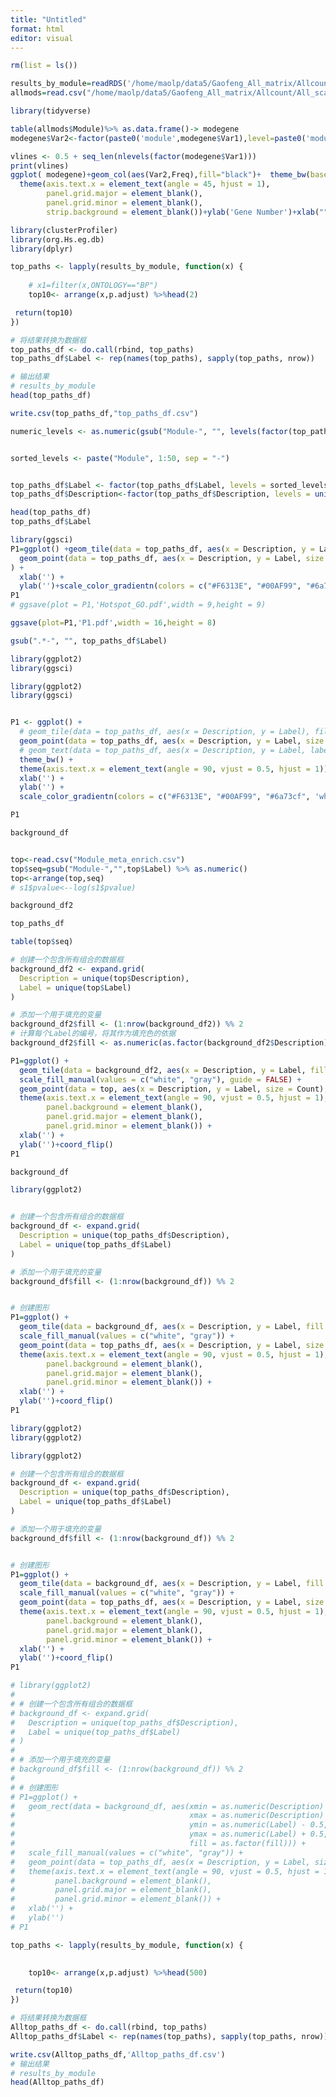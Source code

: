 ```yaml
---
title: "Untitled"
format: html
editor: visual
---
```


```r
rm(list = ls())
```

```r
results_by_module=readRDS('/home/maolp/data5/Gaofeng_All_matrix/Allcount//All_scanpyData/Last_Hotspot/Go_results_by_module.RDS')
allmods=read.csv("/home/maolp/data5/Gaofeng_All_matrix/Allcount/All_scanpyData/Last_Hotspot/HotspotvargeneKEY_all_mods.csv")

```

```r
library(tidyverse)

table(allmods$Module)%>% as.data.frame()-> modegene
modegene$Var2<-factor(paste0('module',modegene$Var1),level=paste0('module',modegene$Var1))

vlines <- 0.5 + seq_len(nlevels(factor(modegene$Var1))) 
print(vlines)
ggplot( modegene)+geom_col(aes(Var2,Freq),fill="black")+  theme_bw(base_size = 16) +
  theme(axis.text.x = element_text(angle = 45, hjust = 1),
        panel.grid.major = element_blank(),
        panel.grid.minor = element_blank(),
        strip.background = element_blank())+ylab('Gene Number')+xlab("")
```

```r
library(clusterProfiler)
library(org.Hs.eg.db)
library(dplyr)
```

```r
top_paths <- lapply(results_by_module, function(x) {
  
    # x1=filter(x,ONTOLOGY=="BP")
    top10<- arrange(x,p.adjust) %>%head(2)

 return(top10)
})

# 将结果转换为数据框
top_paths_df <- do.call(rbind, top_paths)
top_paths_df$Label <- rep(names(top_paths), sapply(top_paths, nrow))

# 输出结果
# results_by_module
head(top_paths_df)
```

```r
write.csv(top_paths_df,"top_paths_df.csv")
```

```r

numeric_levels <- as.numeric(gsub("Module-", "", levels(factor(top_paths_df$Label))))


sorted_levels <- paste("Module", 1:50, sep = "-")


top_paths_df$Label <- factor(top_paths_df$Label, levels = sorted_levels)
top_paths_df$Description<-factor(top_paths_df$Description, levels = unique(top_paths_df$Description))

head(top_paths_df)
top_paths_df$Label
```

```r
library(ggsci)
P1=ggplot() +geom_tile(data = top_paths_df, aes(x = Description, y = Label),fill='white',color='black')+
  geom_point(data = top_paths_df, aes(x = Description, y = Label, size = Count,color=p.adjust)) +theme_bw()+  theme(axis.text.x = element_text(angle = 90, vjust = 0.5, hjust = 1)
) +
  xlab('') +
  ylab('')+scale_color_gradientn(colors = c("#F6313E", "#00AF99", "#6a73cf",'white'), values = c(0, 0.01, 0.05,0.1))
P1
# ggsave(plot = P1,'Hotspot_GO.pdf',width = 9,height = 9)
```

```r
ggsave(plot=P1,'P1.pdf',width = 16,height = 8)
```

```r
gsub(".*-", "", top_paths_df$Label)
```

```r
library(ggplot2)
library(ggsci)

library(ggplot2)
library(ggsci)


P1 <- ggplot() +
  # geom_tile(data = top_paths_df, aes(x = Description, y = Label), fill = 'white', color = 'black') +
  geom_point(data = top_paths_df, aes(x = Description, y = Label, size = Count, color = p.adjust)) +
  # geom_text(data = top_paths_df, aes(x = Description, y = Label, label = gsub(".*-", "", Label), size = 4)) +
  theme_bw() +
  theme(axis.text.x = element_text(angle = 90, vjust = 0.5, hjust = 1)) +
  xlab('') +
  ylab('') +
  scale_color_gradientn(colors = c("#F6313E", "#00AF99", "#6a73cf", 'white'), values = c(0, 0.01, 0.05, 0.1))

P1
```

```r
background_df
```

```r

```

```r
top<-read.csv("Module_meta_enrich.csv")
top$seq=gsub("Module-","",top$Label) %>% as.numeric()
top<-arrange(top,seq)
# s1$pvalue<--log(s1$pvalue)
```

```r
background_df2 
```

```r
top_paths_df
```

```r
table(top$seq)
```

```r
# 创建一个包含所有组合的数据框
background_df2 <- expand.grid(
  Description = unique(top$Description),
  Label = unique(top$Label)
)

# 添加一个用于填充的变量
background_df2$fill <- (1:nrow(background_df2)) %% 2
# 计算每个Label的编号，将其作为填充色的依据
background_df2$fill <- as.numeric(as.factor(background_df2$Description)) %% 2

P1=ggplot() +
  geom_tile(data = background_df2, aes(x = Description, y = Label, fill = as.factor(fill)), alpha = 0.5) +
  scale_fill_manual(values = c("white", "gray"), guide = FALSE) +
  geom_point(data = top, aes(x = Description, y = Label, size = Count), color="red") +
  theme(axis.text.x = element_text(angle = 90, vjust = 0.5, hjust = 1),
        panel.background = element_blank(),
        panel.grid.major = element_blank(),
        panel.grid.minor = element_blank()) +
  xlab('') +
  ylab('')+coord_flip()
P1
```

```r
background_df
```

```r
library(ggplot2)


# 创建一个包含所有组合的数据框
background_df <- expand.grid(
  Description = unique(top_paths_df$Description),
  Label = unique(top_paths_df$Label)
)

# 添加一个用于填充的变量
background_df$fill <- (1:nrow(background_df)) %% 2


# 创建图形
P1=ggplot() +
  geom_tile(data = background_df, aes(x = Description, y = Label, fill = as.factor(fill)), alpha = 0.5) +
  scale_fill_manual(values = c("white", "gray")) +
  geom_point(data = top_paths_df, aes(x = Description, y = Label, size = Count),color="red") +
  theme(axis.text.x = element_text(angle = 90, vjust = 0.5, hjust = 1),
        panel.background = element_blank(),
        panel.grid.major = element_blank(),
        panel.grid.minor = element_blank()) +
  xlab('') +
  ylab('')+coord_flip()
P1
```

```r
library(ggplot2)
library(ggplot2)

library(ggplot2)

# 创建一个包含所有组合的数据框
background_df <- expand.grid(
  Description = unique(top_paths_df$Description),
  Label = unique(top_paths_df$Label)
)

# 添加一个用于填充的变量
background_df$fill <- (1:nrow(background_df)) %% 2


# 创建图形
P1=ggplot() +
  geom_tile(data = background_df, aes(x = Description, y = Label, fill = as.factor(fill)), alpha = 0.5) +
  scale_fill_manual(values = c("white", "gray")) +
  geom_point(data = top_paths_df, aes(x = Description, y = Label, size = Count),color="red") +
  theme(axis.text.x = element_text(angle = 90, vjust = 0.5, hjust = 1),
        panel.background = element_blank(),
        panel.grid.major = element_blank(),
        panel.grid.minor = element_blank()) +
  xlab('') +
  ylab('')+coord_flip()
P1
```

```r
# library(ggplot2)
# 
# # 创建一个包含所有组合的数据框
# background_df <- expand.grid(
#   Description = unique(top_paths_df$Description),
#   Label = unique(top_paths_df$Label)
# )
# 
# # 添加一个用于填充的变量
# background_df$fill <- (1:nrow(background_df)) %% 2
# 
# # 创建图形
# P1=ggplot() +
#   geom_rect(data = background_df, aes(xmin = as.numeric(Description) - 0.5, 
#                                       xmax = as.numeric(Description) + 0.5, 
#                                       ymin = as.numeric(Label) - 0.5, 
#                                       ymax = as.numeric(Label) + 0.5, 
#                                       fill = as.factor(fill))) +
#   scale_fill_manual(values = c("white", "gray")) +
#   geom_point(data = top_paths_df, aes(x = Description, y = Label, size = Count)) +
#   theme(axis.text.x = element_text(angle = 90, vjust = 0.5, hjust = 1),
#         panel.background = element_blank(),
#         panel.grid.major = element_blank(),
#         panel.grid.minor = element_blank()) +
#   xlab('') +
#   ylab('')
# P1
```

```r
top_paths <- lapply(results_by_module, function(x) {
  

    top10<- arrange(x,p.adjust) %>%head(500)

 return(top10)
})

# 将结果转换为数据框
Alltop_paths_df <- do.call(rbind, top_paths)
Alltop_paths_df$Label <- rep(names(top_paths), sapply(top_paths, nrow))

write.csv(Alltop_paths_df,'Alltop_paths_df.csv')
# 输出结果
# results_by_module
head(Alltop_paths_df)
```
